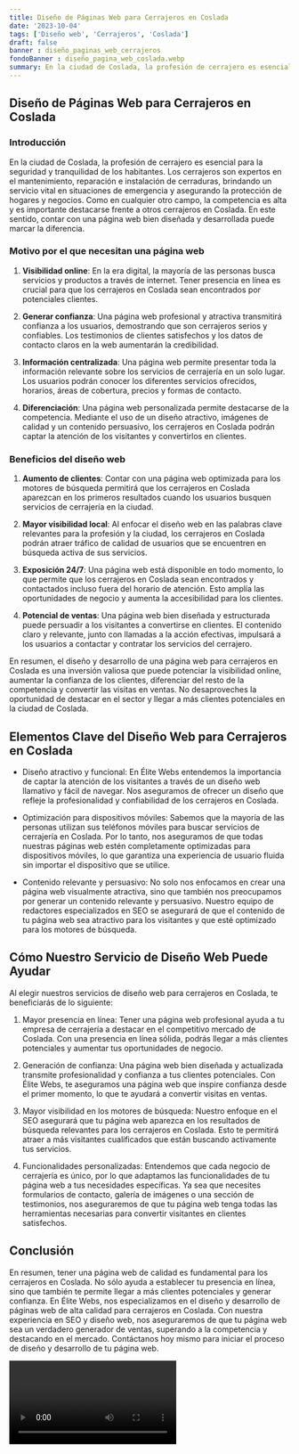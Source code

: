 ```yaml
---
title: Diseño de Páginas Web para Cerrajeros en Coslada
date: '2023-10-04'
tags: ['Diseño web', 'Cerrajeros', 'Coslada']
draft: false
banner : diseño_paginas_web_cerrajeros
fondoBanner : diseño_pagina_web_coslada.webp
summary: En la ciudad de Coslada, la profesión de cerrajero es esencial para la seguridad y tranquilidad de los habitantes. Los cerrajeros son expertos en el mantenimiento, reparación e instalación de cerraduras, brindando un servicio vital en situaciones de emergencia y asegurando la protección de hogares y negocios. Como en cualquier otro campo, la competencia es alta y es importante destacarse frente a otros cerrajeros en Coslada. En este sentido, contar con una página web bien diseñada y desarrollada puede marcar la diferencia.
---
```


## Diseño de Páginas Web para Cerrajeros en Coslada

### Introducción

En la ciudad de Coslada, la profesión de cerrajero es esencial para la seguridad y tranquilidad de los habitantes. Los cerrajeros son expertos en el mantenimiento, reparación e instalación de cerraduras, brindando un servicio vital en situaciones de emergencia y asegurando la protección de hogares y negocios. Como en cualquier otro campo, la competencia es alta y es importante destacarse frente a otros cerrajeros en Coslada. En este sentido, contar con una página web bien diseñada y desarrollada puede marcar la diferencia.

### Motivo por el que necesitan una página web

1. **Visibilidad online**: En la era digital, la mayoría de las personas busca servicios y productos a través de internet. Tener presencia en línea es crucial para que los cerrajeros en Coslada sean encontrados por potenciales clientes.

2. **Generar confianza**: Una página web profesional y atractiva transmitirá confianza a los usuarios, demostrando que son cerrajeros serios y confiables. Los testimonios de clientes satisfechos y los datos de contacto claros en la web aumentarán la credibilidad.

3. **Información centralizada**: Una página web permite presentar toda la información relevante sobre los servicios de cerrajería en un solo lugar. Los usuarios podrán conocer los diferentes servicios ofrecidos, horarios, áreas de cobertura, precios y formas de contacto.

4. **Diferenciación**: Una página web personalizada permite destacarse de la competencia. Mediante el uso de un diseño atractivo, imágenes de calidad y un contenido persuasivo, los cerrajeros en Coslada podrán captar la atención de los visitantes y convertirlos en clientes.

### Beneficios del diseño web

1. **Aumento de clientes**: Contar con una página web optimizada para los motores de búsqueda permitirá que los cerrajeros en Coslada aparezcan en los primeros resultados cuando los usuarios busquen servicios de cerrajería en la ciudad.

2. **Mayor visibilidad local**: Al enfocar el diseño web en las palabras clave relevantes para la profesión y la ciudad, los cerrajeros en Coslada podrán atraer tráfico de calidad de usuarios que se encuentren en búsqueda activa de sus servicios.

3. **Exposición 24/7**: Una página web está disponible en todo momento, lo que permite que los cerrajeros en Coslada sean encontrados y contactados incluso fuera del horario de atención. Esto amplía las oportunidades de negocio y aumenta la accesibilidad para los clientes.

4. **Potencial de ventas**: Una página web bien diseñada y estructurada puede persuadir a los visitantes a convertirse en clientes. El contenido claro y relevante, junto con llamadas a la acción efectivas, impulsará a los usuarios a contactar y contratar los servicios del cerrajero.

En resumen, el diseño y desarrollo de una página web para cerrajeros en Coslada es una inversión valiosa que puede potenciar la visibilidad online, aumentar la confianza de los clientes, diferenciar del resto de la competencia y convertir las visitas en ventas. No desaproveches la oportunidad de destacar en el sector y llegar a más clientes potenciales en la ciudad de Coslada.

<GifSeo />

<Cta />

## Elementos Clave del Diseño Web para Cerrajeros en Coslada

- Diseño atractivo y funcional: En Élite Webs entendemos la importancia de captar la atención de los visitantes a través de un diseño web llamativo y fácil de navegar. Nos aseguramos de ofrecer un diseño que refleje la profesionalidad y confiabilidad de los cerrajeros en Coslada.

- Optimización para dispositivos móviles: Sabemos que la mayoría de las personas utilizan sus teléfonos móviles para buscar servicios de cerrajería en Coslada. Por lo tanto, nos aseguramos de que todas nuestras páginas web estén completamente optimizadas para dispositivos móviles, lo que garantiza una experiencia de usuario fluida sin importar el dispositivo que se utilice.

- Contenido relevante y persuasivo: No solo nos enfocamos en crear una página web visualmente atractiva, sino que también nos preocupamos por generar un contenido relevante y persuasivo. Nuestro equipo de redactores especializados en SEO se asegurará de que el contenido de tu página web sea atractivo para los visitantes y que esté optimizado para los motores de búsqueda.

## Cómo Nuestro Servicio de Diseño Web Puede Ayudar

Al elegir nuestros servicios de diseño web para cerrajeros en Coslada, te beneficiarás de lo siguiente:

1. Mayor presencia en línea: Tener una página web profesional ayuda a tu empresa de cerrajería a destacar en el competitivo mercado de Coslada. Con una presencia en línea sólida, podrás llegar a más clientes potenciales y aumentar tus oportunidades de negocio.

2. Generación de confianza: Una página web bien diseñada y actualizada transmite profesionalidad y confianza a tus clientes potenciales. Con Élite Webs, te aseguramos una página web que inspire confianza desde el primer momento, lo que te ayudará a convertir visitas en ventas.

3. Mayor visibilidad en los motores de búsqueda: Nuestro enfoque en el SEO asegurará que tu página web aparezca en los resultados de búsqueda relevantes para los cerrajeros en Coslada. Esto te permitirá atraer a más visitantes cualificados que están buscando activamente tus servicios.

4. Funcionalidades personalizadas: Entendemos que cada negocio de cerrajería es único, por lo que adaptamos las funcionalidades de tu página web a tus necesidades específicas. Ya sea que necesites formularios de contacto, galería de imágenes o una sección de testimonios, nos aseguraremos de que tu página web tenga todas las herramientas necesarias para convertir visitantes en clientes satisfechos.

## Conclusión

En resumen, tener una página web de calidad es fundamental para los cerrajeros en Coslada. No sólo ayuda a establecer tu presencia en línea, sino que también te permite llegar a más clientes potenciales y generar confianza. En Élite Webs, nos especializamos en el diseño y desarrollo de páginas web de alta calidad para cerrajeros en Coslada. Con nuestra experiencia en SEO y diseño web, nos aseguraremos de que tu página web sea un verdadero generador de ventas, superando a la competencia y destacando en el mercado. Contáctanos hoy mismo para iniciar el proceso de diseño y desarrollo de tu página web.

<Video />

<CtaBot job='Cerrajeros' city='Coslada'/>

<Gmaps query='Coslada+españa+maps' />